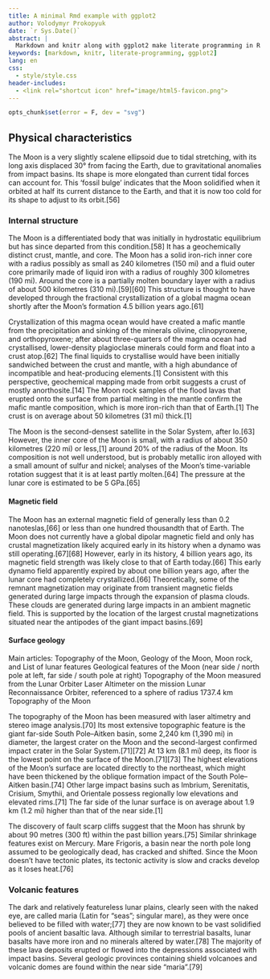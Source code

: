 ```yaml
---
title: A minimal Rmd example with ggplot2
author: Volodymyr Prokopyuk
date: `r Sys.Date()`
abstract: |
  Markdown and knitr along with ggplot2 make literate programming in R very convenient
keywords: [markdown, knitr, literate-programming, ggplot2]
lang: en
css:
  - style/style.css
header-includes:
  - <link rel="shortcut icon" href="image/html5-favicon.png">
---
```


```r
opts_chunk$set(error = F, dev = "svg")
```
<!--
```r
raw_export <- "year,product,export,percentage
2006,copper,4335009500,81
2006,others,1016726518,19
2007,copper,9005361914,86
2007,others,1523085299,14
2008,copper,6907056354,80
2008,others,1762684216,20
2009,copper,10529811075,81
2009,others,2464094241,19
2010,copper,14828284450,85
2010,others,2543015596,15
2011,copper,15291679086,82
2011,others,3447972354,18
2012,copper,14630686732,80
2012,others,3583968218,20
2013,copper,15244038840,79
2013,others,4051281128,21
2014,copper,14703374241,78
2014,others,4251484600,22
2015,copper,13155922363,78
2015,others,3667286912,22
"
export <- read_csv(raw_export)

# export <- export |>
#   mutate(product = factor(
#     product,
#     levels = c("copper", "others"),
#     labels = c("Copper", "Other goods")))

export |> mutate(product = factor(
  product,
  levels = c("copper", "others"),
  labels = c("Copper", "Other goods"))) -> export
```
-->

<!--
```r
ggplot(export, aes(x = year, y = export, color = product)) +
  geom_line(size = 1.5) + geom_point(size = 3) +
  scale_x_continuous(breaks = min(export$year):max(export$year)) +
  labs(title = "Exports to China, USD", subtitle = "Source: Observatory of economics") +
  labs(x = "Year", y = "USD") +
  theme(
    legend.title = element_blank(),
legend.position = "bottom",
    legend.direction = "horizontal") +
  scale_color_manual(values = c("#AA3939", "#7A9F35", "#226666"))
```
-->

<!--
```r
ggplot(export, aes(x = year, y = export, fill = product)) +
  geom_area(alpha = 0.7) +
  scale_x_continuous(breaks = min(export$year):max(export$year)) +
  labs(title = "Exports to China, USD", subtitle = "Source: Observatory of economics") +
  labs(x = "Year", y = "USD") +
  theme(
    legend.position = "bottom",
    legend.direction = "horizontal",
    legend.title = element_blank()) +
  scale_fill_manual(values = c("#E1B378","#5F9EA0"))
```
-->

<!--
```r
# ggplot(mtcars, aes(x = wt, y = mpg)) + geom_point()
# ggplot(data = NULL, aes(x = mtcars$wt, y = mtcars$mpg)) + geom_point()
# ggplot(pressure, aes(x = temperature, y = pressure)) + geom_line() + geom_point()
# d <- tibble(
#   time = c(1, 2, 3, 4, 5, 7),
#   demand = c(8.3, 10.3, 19, 16, 15.6, 19.8),
#   name = c("a", "b", "c", "d", "e", "f"))
# ggplot(d, aes(x = time, y = demand)) + geom_col()
# ggplot(d, aes(x = factor(time), y = demand)) + geom_col()
# ggplot(d, aes(x = time, y = demand)) + geom_bar(stat = "identity")
# ggplot(mtcars, aes(x = cyl)) + geom_bar()
# ggplot(mtcars, aes(x = factor(cyl))) + geom_bar()
# ggplot(mtcars, aes(x = mpg)) + geom_histogram(binwidth = 2)
# ggplot(mtcars, aes(x = mpg)) + geom_histogram(bins = 10)
# ggplot(ToothGrowth, aes(x = supp, y = len)) + geom_boxplot()
# ggplot(ToothGrowth, aes(x = interaction(supp, dose), y = len)) + geom_boxplot()
# ggplot(tibble(x = -4:4), aes(x = x)) +
#   stat_function(fun = \(x) x^3 - 5 * x, geom = "line", color = "red") +
# ggplot(tibble(x = 0:20), aes(x = x)) +
#   stat_function(fun = \(x) 1 / (1 + exp(-x + 10)), geom = "line", color = "green")
# options(digits.secs = 6)
# a = Sys.time()
# Sys.sleep(0.001)
# b = Sys.time()
# b - a
```
-->

## Physical characteristics

The Moon is a very slightly scalene ellipsoid due to tidal stretching, with its long
axis displaced 30° from facing the Earth, due to gravitational anomalies from impact
basins. Its shape is more elongated than current tidal forces can account for. This
'fossil bulge' indicates that the Moon solidified when it orbited at half its current
distance to the Earth, and that it is now too cold for its shape to adjust to its
orbit.[56]

### Internal structure

The Moon is a differentiated body that was initially in hydrostatic equilibrium but has
since departed from this condition.[58] It has a geochemically distinct crust, mantle,
and core. The Moon has a solid iron-rich inner core with a radius possibly as small as
240 kilometres (150 mi) and a fluid outer core primarily made of liquid iron with a
radius of roughly 300 kilometres (190 mi). Around the core is a partially molten
boundary layer with a radius of about 500 kilometres (310 mi).[59][60] This structure is
thought to have developed through the fractional crystallization of a global magma ocean
shortly after the Moon's formation 4.5 billion years ago.[61]

Crystallization of this magma ocean would have created a mafic mantle from the
precipitation and sinking of the minerals olivine, clinopyroxene, and orthopyroxene;
after about three-quarters of the magma ocean had crystallised, lower-density
plagioclase minerals could form and float into a crust atop.[62] The final liquids to
crystallise would have been initially sandwiched between the crust and mantle, with a
high abundance of incompatible and heat-producing elements.[1] Consistent with this
perspective, geochemical mapping made from orbit suggests a crust of mostly
anorthosite.[14] The Moon rock samples of the flood lavas that erupted onto the surface
from partial melting in the mantle confirm the mafic mantle composition, which is more
iron-rich than that of Earth.[1] The crust is on average about 50 kilometres (31 mi)
thick.[1]

The Moon is the second-densest satellite in the Solar System, after Io.[63] However, the
inner core of the Moon is small, with a radius of about 350 kilometres (220 mi) or
less,[1] around 20% of the radius of the Moon. Its composition is not well understood,
but is probably metallic iron alloyed with a small amount of sulfur and nickel; analyses
of the Moon's time-variable rotation suggest that it is at least partly molten.[64] The
pressure at the lunar core is estimated to be 5 GPa.[65]

#### Magnetic field

The Moon has an external magnetic field of generally less than 0.2 nanoteslas,[66] or
less than one hundred thousandth that of Earth. The Moon does not currently have a
global dipolar magnetic field and only has crustal magnetization likely acquired early
in its history when a dynamo was still operating.[67][68] However, early in its history,
4 billion years ago, its magnetic field strength was likely close to that of Earth
today.[66] This early dynamo field apparently expired by about one billion years ago,
after the lunar core had completely crystallized.[66] Theoretically, some of the remnant
magnetization may originate from transient magnetic fields generated during large
impacts through the expansion of plasma clouds. These clouds are generated during large
impacts in an ambient magnetic field. This is supported by the location of the largest
crustal magnetizations situated near the antipodes of the giant impact basins.[69]

#### Surface geology

Main articles: Topography of the Moon, Geology of the Moon, Moon rock, and List of lunar
features Geological features of the Moon (near side / north pole at left, far side /
south pole at right) Topography of the Moon measured from the Lunar Orbiter Laser
Altimeter on the mission Lunar Reconnaissance Orbiter, referenced to a sphere of radius
1737.4 km Topography of the Moon

The topography of the Moon has been measured with laser altimetry and stereo image
analysis.[70] Its most extensive topographic feature is the giant far-side South
Pole–Aitken basin, some 2,240 km (1,390 mi) in diameter, the largest crater on the Moon
and the second-largest confirmed impact crater in the Solar System.[71][72] At 13 km
(8.1 mi) deep, its floor is the lowest point on the surface of the Moon.[71][73] The
highest elevations of the Moon's surface are located directly to the northeast, which
might have been thickened by the oblique formation impact of the South Pole–Aitken
basin.[74] Other large impact basins such as Imbrium, Serenitatis, Crisium, Smythii, and
Orientale possess regionally low elevations and elevated rims.[71] The far side of the
lunar surface is on average about 1.9 km (1.2 mi) higher than that of the near side.[1]

The discovery of fault scarp cliffs suggest that the Moon has shrunk by about 90 metres
(300 ft) within the past billion years.[75] Similar shrinkage features exist on
Mercury. Mare Frigoris, a basin near the north pole long assumed to be geologically
dead, has cracked and shifted. Since the Moon doesn't have tectonic plates, its tectonic
activity is slow and cracks develop as it loses heat.[76]

### Volcanic features

The dark and relatively featureless lunar plains, clearly seen with the naked eye, are
called maria (Latin for "seas"; singular mare), as they were once believed to be filled
with water;[77] they are now known to be vast solidified pools of ancient basaltic
lava. Although similar to terrestrial basalts, lunar basalts have more iron and no
minerals altered by water.[78] The majority of these lava deposits erupted or flowed
into the depressions associated with impact basins. Several geologic provinces
containing shield volcanoes and volcanic domes are found within the near side
"maria".[79]

